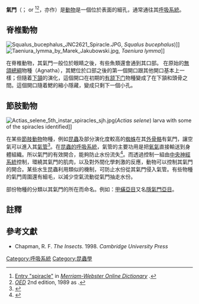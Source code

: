 {{distinguish|汽門}}

'''氣門'''（{{lang|en|''Spiracle''}}；{{IPAc-en|ˈ|s|p|ɪ|r|ə|k|əl}} or {{IPAc-en|ˈ|s|p|aɪər|ə|k|əl}}<ref >[http://www.merriam-webster.com/dictionary/spiracle Entry "spiracle"] {{Wayback|url=http://www.merriam-webster.com/dictionary/spiracle |date=20120513193040 }} in ''[http://www.merriam-webster.com/ Merriam-Webster Online Dictionary] {{Wayback|url=http://www.merriam-webster.com/ |date=20170922151722 }}''.</ref><ref >''[[OED|OED]]'' 2nd edition, 1989 as {{IPA|/ˈspaɪərək(ə)l/}}.</ref>，亦作{{lang|la|''Stigma''}}）是[[動物|動物]]是一個位於表面的細孔，通常通往其[[呼吸系統|呼吸系統]]。

==脊椎動物==
[[File:Squalus_bucephalus_JNC2621_Spiracle.JPG|thumb]], ''Squalus bucephalus'')]]
[[File:Taeniura_lymma_by_Marek_Jakubowski.jpg|thumb]], ''Taeniura lymma'']]

在脊椎動物，其氣門一般位於眼睛之後，有些魚類還會通到其口部。
在原始的[[無頜總綱|無頜總綱]]物種（Agnatha），其鰓位於口部之後的第一個開口跟其他開口基本上一樣；但隨着[[下頷|下頷]]的演化，這個開口在初期的[[有颔下门|有颔下门]]物種變成了在下頷和頭骨之間。這個開口隨着鰓的縮小隱藏，變成只剩下一個小孔。

==節肢動物==
[[File:Actias_selene_5th_instar_spiracles_sjh.jpg|thumb]](''Actias selene'') larva with some of the spiracles identified]]

在某些[[節肢動物|節肢動物]]物種，例如[[昆蟲|昆蟲]]及部分演化度較高的[[蜘蛛|蜘蛛]]在其[[外骨骼|外骨骼]]有氣門，讓空氣可以進入其[[氣管_(無脊椎動物)|氣管]]<ref>{{cite book |last1=Solomon |first1=Eldra |first2=Linda |last2=Berg |first3=Diana |last3=Martin |year=2002 |title=Biology |publisher=Brooks/Cole |language=en }}</ref>。在[[昆蟲的呼吸系統|昆蟲的呼吸系統]]，氣管的主要功用是把[[氧氣|氧氣]]直接輸送到身體組織。所以氣門的有效開合，能夠防止水份流失<ref>{{cite book |last=Chapman |first=R. F. |title=The Insects |url=https://archive.org/details/insectsstructure0000chap |year=1998 |publisher=Cambridge University Press |language=en }}</ref>。而透過控制一組由[[中央神經系統|中央神經系統]]控制，環繞其氣門的肌肉，以及對外間化學刺激的反應，動物可以控制其氣門的開合。某些水生昆蟲利用類似的機制，可防止水份從其氣門侵入氣管。有些物種的氣門周圍還有細毛，以減少空氣流動從氣門抽走水份。

部份物種的分類以其氣門的所在而命名。例如：[[甲蟎亞目|甲蟎亞目]]又名[[隱氣門亞目|隱氣門亞目]]。

==註釋==
{{reflist}}

==參考文獻==
{{refbegin}}   
* Chapman, R. F. ''The Insects''. 1998. ''Cambridge University Press''   
{{refend}}

[[Category:呼吸系統|Category:呼吸系統]]
[[Category:昆蟲學|Category:昆蟲學]]